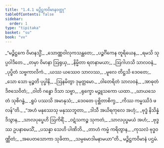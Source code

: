 ```yaml
---
title: "1.4.1 မဉ္ဇိဋ္ဌကဝိမာနဝတ္ထု"
tableOfContents: false
sidebar:
  order: 1
type: "tipitaka"
basket: "su"
book: "vv"
---
```



<DynamicBreadcrumb />

<Division number="689" book="vv">

<Paragraph number="535" type="verses" book="vv">
_“မဉ္ဇိဋ္ဌကေ ဝိမာနသ္မိံ,_  
_သောဏ္ဏဝါလုကသန္ထတေ;_  
_ပဉ္စင်္ဂိကေန တူရိယေန,_  
_ရမသိ သုပ္ပဝါဒိတေ._  

</Paragraph>

</Division>
<Division number="690" book="vv">

<Paragraph number="536" type="verses" book="vv">
_တမှာ ဝိမာနာ ဩရုယှ,_  
_နိမ္မိတာ ရတနာမယာ;_  
_ဩဂါဟသိ သာလဝနံ,_  
_ပုပ္ဖိတံ သဗ္ဗကာလိကံ._  

</Paragraph>

</Division>
<Division number="691" book="vv">

<Paragraph number="537" type="verses" book="vv">
_ယဿ ယဿေဝ သာလဿ,_  
_မူလေ တိဋ္ဌသိ ဒေဝတေ;_  
_သော သော မုဉ္စတိ ပုပ္ဖါနိ,_  
_ဩနမိတွာ ဒုမုတ္တမော._  

</Paragraph>

</Division>
<Division number="692" book="vv">

<Paragraph number="538" type="verses" book="vv">
_ဝါတေရိတံ သာလဝနံ,_  
_အာဓုတံ ဒိဇသေဝိတံ;_  
_ဝါတိ ဂန္ဓော ဒိသာ သဗ္ဗာ,_  
_ရုက္ခော မဉ္ဇူသကော ယထာ._  

</Paragraph>

</Division>
<Division number="693" book="vv">

<Paragraph number="539" type="verses" book="vv">
_ဃာယသေ တံ သုစိဂန္ဓံ,_  
_ရူပံ ပဿသိ အမာနုသံ;_  
_ဒေဝတေ ပုစ္ဆိတာစိက္ခ,_  
_ကိဿ ကမ္မဿိဒံ ဖလန်”တိ._  

</Paragraph>

</Division>
<Division number="694" book="vv">

<Paragraph number="540" type="verses" book="vv">
_“အဟံ မနုဿေသု မနုဿဘူတာ,_  
_ဒါသီ အယိရကုလေ အဟုံ;_  
_ဗုဒ္ဓံ နိသိန္နံ ဒိသွာန,_  
_သာလပုပ္ဖေဟိ ဩကိရိံ._  

</Paragraph>

</Division>
<Division number="695" book="vv">

<Paragraph number="541" type="verses" book="vv">
_ဝဋံသကဉ္စ သုကတံ,_  
_သာလပုပ္ဖမယံ အဟံ;_  
_ဗုဒ္ဓဿ ဥပနာမေသိံ,_  
_ပသန္နာ သေဟိ ပါဏိဘိ._  

</Paragraph>

</Division>
<Division number="696" book="vv">

<Paragraph number="542" type="verses" book="vv">
_တာဟံ ကမ္မံ ကရိတွာန,_  
_ကုသလံ ဗုဒ္ဓဝဏ္ဏိတံ;_  
_အပေတသောကာ သုခိတာ,_  
_သမ္ပမောဒါမနာမယာ”တိ._  


</Paragraph>
</Division>

<Paragraph number="543" type="center" book="vv">
မဉ္ဇိဋ္ဌကဝိမာနံ ပဌမံ.
</Paragraph>